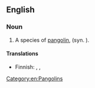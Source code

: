 ==English==
{{rfi|en}}
{{wikipedia|pangolin}}
{{wikispecies|Smutsia temminckii}}

===Noun===
{{en-noun}}

# A species of [[pangolin]], {{taxlink|Smutsia temminckii|species|noshow=1|ver=161006}} (syn. {{taxlink|Manis temminckii|species|noshow=1}}).

====Translations====
{{trans-top|species of pangolin}}
* Finnish: {{t|fi|temminckinmuurahaiskäpy}}, {{t|fi|kapinmuurahaiskäpy}}, {{t|fi|aromuurahaiskäpy}}
{{trans-mid}}
{{trans-bottom}}

[[Category:en:Pangolins]]